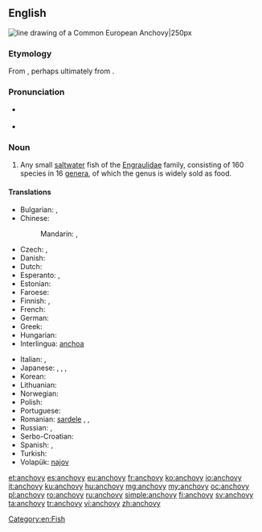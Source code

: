 ==English==

{{wikipedia}}
[[Image:Anchovy (PSF).png|thumb|line drawing of a Common European '''Anchovy'''|250px]]
{{wikispecies|Engraulidae}}

===Etymology===
From {{etyl|es}} {{term|anchova|lang=es}}, perhaps ultimately from {{etyl|eu|en}}.

===Pronunciation===
* {{a|UK}} {{IPA|/ˈæn.tʃə.vi/|/ˈæn.tʃəʊ.vi/}}
* {{audio|en-us-anchovy.ogg|Audio (US)}}

===Noun===
{{en-noun|anchovies}}

# Any small [[saltwater]] fish of the [[Engraulidae]] family, consisting of 160 species in 16 [[genus|genera]], of which the genus {{taxlink|Engraulis|genus}} is widely sold as food.

====Translations====
{{trans-top|small saltwater fish}}
* Bulgarian: {{t+|bg|аншоа|f|tr=anšoá|sc=Cyrl}}, {{t-|bg|хамсия|f|tr=hámsiya|sc=Cyrl}}
* Chinese:
*: Mandarin: {{t|cmn|鳳尾魚|sc=Hani}}, {{t|cmn|凤尾鱼|tr=fèngwěiyú|sc=Hani}}
* Czech: {{t-|cs|ančovička|f}}, {{t-|cs|sardel|f}}
* Danish: {{t+|da|ansjos|c}}
* Dutch: {{t+|nl|ansjovis|m}}
* Esperanto: {{t-|eo|sardelo}}, {{t-|eo|anĉovo}}
* Estonian: {{t-|et|anšoovis}}
* Faroese: {{t-|fo|ansjós|f}}
* Finnish: {{t+|fi|sardelli}} {{gloss|fish}}, {{t+|fi|anjovis}} {{gloss|as food}}
* French: {{t+|fr|anchois|m}}
* German: {{t+|de|Sardelle|f}}
* Greek: {{t+|el|αντσούγια|f|tr=antsuya}}
* Hungarian: {{t+|hu|szardella}}
* Interlingua: [[anchoa]]
{{trans-mid}}
* Italian: {{t+|it|alice|f}}, {{t+|it|acciuga|f}}
* Japanese: {{t-|ja|片口鰯|tr=かたくちいわし, katakuchi-iwashi|sc=Jpan}}, {{t-|ja|カタクチイワシ|tr=katakuchi-iwashi|sc=Jpan}}, {{t-|ja|アンチョビ|tr=anchobi|sc=Jpan}}, {{t-|ja|アンチョビー|tr=anchobī|sc=Jpan}}
* Korean: {{t+|ko|멸치|tr=myeolchi|sc=Kore}}
* Lithuanian: {{t-|lt|ančiuvis}}
* Norwegian: {{t-|no|ansjos|m}}
* Polish: {{t+|pl|sardela}}
* Portuguese: {{t+|pt|anchova}}
* Romanian: [[sardele]] {{f}}, {{t-|ro|hamsie|f}}, {{t+|ro|anșoa|f}}
* Russian: {{t+|ru|анчоус|m|tr=ančóus}}, {{t+|ru|хамса|f|tr=xamsá}}
* Serbo-Croatian: {{t-|sh|inćun|m}}
* Spanish: {{t+|es|anchoa|f}}, {{t+|es|boquerón|m}}
* Turkish: {{t+|tr|hamsi}}
* Volapük: [[najov]]
{{trans-bottom}}

[[Category:en:Fish]]

[[et:anchovy]]
[[es:anchovy]]
[[eu:anchovy]]
[[fr:anchovy]]
[[ko:anchovy]]
[[io:anchovy]]
[[it:anchovy]]
[[ku:anchovy]]
[[hu:anchovy]]
[[mg:anchovy]]
[[my:anchovy]]
[[oc:anchovy]]
[[pl:anchovy]]
[[ro:anchovy]]
[[ru:anchovy]]
[[simple:anchovy]]
[[fi:anchovy]]
[[sv:anchovy]]
[[ta:anchovy]]
[[tr:anchovy]]
[[vi:anchovy]]
[[zh:anchovy]]